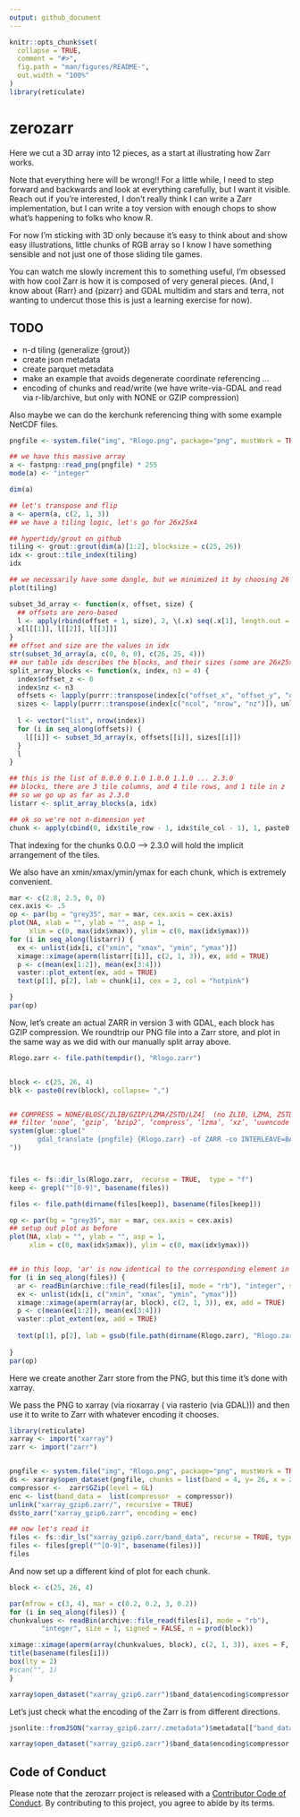 ```yaml
---
output: github_document
---
```


<!-- README.md is generated from README.Rmd. Please edit that file -->

```r
knitr::opts_chunk$set(
  collapse = TRUE,
  comment = "#>",
  fig.path = "man/figures/README-",
  out.width = "100%"
)
library(reticulate)
```

# zerozarr

<!-- badges: start -->
<!-- badges: end -->


Here we cut a 3D array into 12 pieces, as a start at illustrating how Zarr works. 

Note that everything here will be wrong!! For a little while, I need to step forward and backwards and look at everything carefully, but I want it visible. Reach out if you're interested, I don't really think I can write a Zarr implementation, but I can write a toy version with enough chops to show what's happening to folks who know R. 

For now I'm sticking with 3D only because it's easy to think about and show easy 
illustrations, little chunks of RGB array so I know I have something sensible and not just one of those sliding tile games. 

You can watch me slowly increment this to something useful, I'm obsessed with how cool Zarr is how it is composed of very general pieces. (And, I know about {Rarr} and {pizarr} and GDAL multidim and stars and terra, not wanting to undercut those this is just a learning exercise for now). 


## TODO

- n-d tiling (generalize {grout})
- create json metadata
- create parquet metadata
- make an example that avoids degenerate coordinate referencing ...
- encoding of chunks and read/write (we have write-via-GDAL and read via r-lib/archive, but only with NONE or GZIP compression)


Also maybe we can do the kerchunk referencing thing with some example NetCDF files. 



```r
pngfile <- system.file("img", "Rlogo.png", package="png", mustWork = TRUE)

## we have this massive array
a <- fastpng::read_png(pngfile) * 255
mode(a) <- "integer"

dim(a)

## let's transpose and flip
a <- aperm(a, c(2, 1, 3))
## we have a tiling logic, let's go for 26x25x4

## hypertidy/grout on github
tiling <- grout::grout(dim(a)[1:2], blocksize = c(25, 26))
idx <- grout::tile_index(tiling)
idx

## we necessarily have some dangle, but we minimized it by choosing 26 not 25 for x
plot(tiling)

subset_3d_array <- function(x, offset, size) {
  ## offsets are zero-based
  l <- apply(rbind(offset + 1, size), 2, \(.x) seq(.x[1], length.out = .x[2]))
  x[l[[1]], l[[2]], l[[3]]]
}
## offset and size are the values in idx
str(subset_3d_array(a, c(0, 0, 0), c(26, 25, 4)))
## our table idx describes the blocks, and their sizes (some are 26x25x4, some are 24x25x4)
split_array_blocks <- function(x, index, n3 = 4) {
  index$offset_z <- 0
  index$nz <- n3
  offsets <- lapply(purrr::transpose(index[c("offset_x", "offset_y", "offset_z")]), unlist)
  sizes <- lapply(purrr::transpose(index[c("ncol", "nrow", "nz")]), unlist)
  
  l <- vector("list", nrow(index))
  for (i in seq_along(offsets)) {
    l[[i]] <- subset_3d_array(x, offsets[[i]], sizes[[i]])
  }
  l
}

## this is the list of 0.0.0 0.1.0 1.0.0 1.1.0 ... 2.3.0 
## blocks, there are 3 tile columns, and 4 tile rows, and 1 tile in z
## so we go up as far as 2.3.0
listarr <- split_array_blocks(a, idx)

## ok so we're not n-dimension yet
chunk <- apply(cbind(0, idx$tile_row - 1, idx$tile_col - 1), 1, paste0, collapse = ".")
```


That indexing for the chunks 0.0.0 --> 2.3.0 will hold the implicit arrangement of the tiles. 

We also have an xmin/xmax/ymin/ymax for each chunk, which is extremely convenient. 

```r
mar <- c(2.8, 2.5, 0, 0)
cex.axis <- .5
op <- par(bg = "grey35", mar = mar, cex.axis = cex.axis)
plot(NA, xlab = "", ylab = "", asp = 1,
     xlim = c(0, max(idx$xmax)), ylim = c(0, max(idx$ymax)))
for (i in seq_along(listarr)) {
  ex <- unlist(idx[i, c("xmin", "xmax", "ymin", "ymax")])
  ximage::ximage(aperm(listarr[[i]], c(2, 1, 3)), ex, add = TRUE)
  p <- c(mean(ex[1:2]), mean(ex[3:4]))
  vaster::plot_extent(ex, add = TRUE)
  text(p[1], p[2], lab = chunk[i], cex = 2, col = "hotpink")

}
par(op)
```

Now, let's create an actual ZARR in version 3 with GDAL, each block has GZIP compression. We roundtrip our PNG file into a Zarr store, and plot in the same way as we did with our manually split array above. 

```r
Rlogo.zarr <- file.path(tempdir(), "Rlogo.zarr")


block <- c(25, 26, 4)
blk <- paste0(rev(block), collapse= ",")


## COMPRESS = NONE/BLOSC/ZLIB/GZIP/LZMA/ZSTD/LZ4]  (no ZLIB, LZMA, ZSTD, LZ4 with ZARR_V3)
## filter ‘none’, ‘gzip’, ‘bzip2’, ‘compress’, ‘lzma’, ‘xz’, ‘uuencode’, ‘lzip’, ‘lrzip’, ‘lzop’, ‘grzip’, ‘lz4’, ‘zstd’.
system(glue::glue("
       gdal_translate {pngfile} {Rlogo.zarr} -of ZARR -co INTERLEAVE=BAND  -co COMPRESS=GZIP -co BLOCKSIZE={blk} -co FORMAT=ZARR_V3
"))



files <- fs::dir_ls(Rlogo.zarr,  recurse = TRUE,  type = "f")
keep <- grepl("^[0-9]", basename(files))

files <- file.path(dirname(files[keep]), basename(files[keep]))

op <- par(bg = "grey35", mar = mar, cex.axis = cex.axis)
## setup out plot as before
plot(NA, xlab = "", ylab = "", asp = 1,
     xlim = c(0, max(idx$xmax)), ylim = c(0, max(idx$ymax)))


## in this loop, 'ar' is now identical to the corresponding element in 
for (i in seq_along(files)) {
  ar <- readBin(archive::file_read(files[i], mode = "rb"), "integer", size = 1, n = prod(block), signed = FALSE)
  ex <- unlist(idx[i, c("xmin", "xmax", "ymin", "ymax")])
  ximage::ximage(aperm(array(ar, block), c(2, 1, 3)), ex, add = TRUE)
  p <- c(mean(ex[1:2]), mean(ex[3:4]))
  vaster::plot_extent(ex, add = TRUE)
  
  text(p[1], p[2], lab = gsub(file.path(dirname(Rlogo.zarr), "Rlogo.zarr"), ".", files[i]), cex = 1, col = "hotpink")
  
}
par(op)
```


Here we create another Zarr store from the PNG, but this time it's done with xarray. 

We pass the PNG to xarray (via rioxarray ( via rasterio (via GDAL))) and then use it 
to write to Zarr with whatever encoding it chooses. 

```r
library(reticulate)
xarray <- import("xarray")
zarr <- import("zarr")


pngfile <- system.file("img", "Rlogo.png", package="png", mustWork = TRUE)
ds <- xarray$open_dataset(pngfile, chunks = list(band = 4, y= 26, x = 25), mask_and_scale = FALSE)
compressor <-  zarr$GZip(level = 6L)
enc <- list(band_data =  list(compressor  = compressor))
unlink("xarray_gzip6.zarr/", recursive = TRUE)
ds$to_zarr("xarray_gzip6.zarr", encoding = enc)

## now let's read it
files <- fs::dir_ls("xarray_gzip6.zarr/band_data", recurse = TRUE, type = "f") 
files <- files[grepl("^[0-9]", basename(files))]
files
```

And now set up a different kind of plot for each chunk. 

```r
block <- c(25, 26, 4)

par(mfrow = c(3, 4), mar = c(0.2, 0.2, 3, 0.2))
for (i in seq_along(files)) {
chunkvalues <- readBin(archive::file_read(files[i], mode = "rb"), 
        "integer", size = 1, signed = FALSE, n = prod(block))

ximage::ximage(aperm(array(chunkvalues, block), c(2, 1, 3)), axes = F, ylab = "", xlab = "")
title(basename(files[i]))
box(lty = 2)
#scan("", 1)
}

```

```r
xarray$open_dataset("xarray_gzip6.zarr")$band_data$encoding$compressor

```
Let's just check what the encoding of the Zarr is from different directions. 

```r
jsonlite::fromJSON("xarray_gzip6.zarr/.zmetadata")$metadata[["band_data/.zarray"]]$compressor

xarray$open_dataset("xarray_gzip6.zarr")$band_data$encoding$compressor


```
## Code of Conduct
  
Please note that the zerozarr project is released with a [Contributor Code of Conduct](https://contributor-covenant.org/version/2/1/CODE_OF_CONDUCT.html). By contributing to this project, you agree to abide by its terms.
